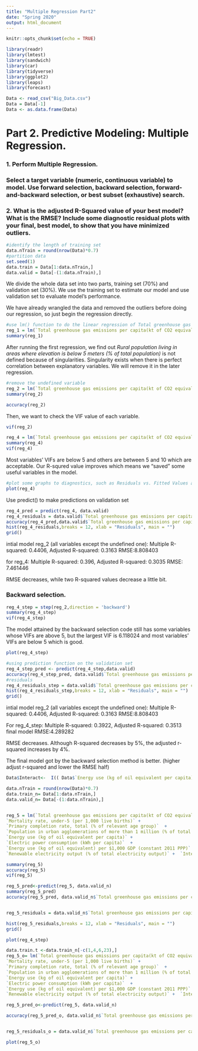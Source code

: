 ```yaml
---
title: "Multiple Regression Part2"
date: "Spring 2020"
output: html_document
---
```


```r
knitr::opts_chunk$set(echo = TRUE)
```


```r
library(readr)
library(lmtest)
library(sandwich)
library(car)
library(tidyverse)
library(ggplot2)
library(leaps)
library(forecast)
```


```r
Data <- read_csv("Big_Data.csv")
Data = Data[-1]
Data <- as.data.frame(Data)
```


# Part 2. Predictive Modeling: Multiple Regression.
### 1. Perform Multiple Regression.
### Select a target variable (numeric, continuous variable) to model. Use forward selection, backward selection, forward-and-backward selection, or best subset (exhaustive) search.

### 2. What is the adjusted R-Squared value of your best model? What is the RMSE? Include some diagnostic residual plots with your final, best model, to show that you have minimized outliers.

```r
#identify the length of training set
data.nTrain = round(nrow(Data)*0.7)
#partition data
set.seed(1)
data.train = Data[1:data.nTrain,]
data.valid = Data[-(1:data.nTrain),]
```
We divide the whole data set into two parts, training set (70%) and validation set (30%). We use the training set to estimate our model and use validation set to evaluate model's performance.

We have already wrangled the data and removed the outliers before doing our regression, so just begin the regression directly.
```r
#use lm() function to do the linear regression of Total greenhouse gas emissions per capita
reg_1 = lm(`Total greenhouse gas emissions per capita(kt of CO2 equivalent)`~.,data.train)
summary(reg_1)
```
After running the first regression, we find out *Rural population living in areas where elevation is below 5 meters (% of total population)* is not defined because of singularities. Singularity exists when there is perfect correlation between explanatory variables. We will remove it in the later regression.

```r
#remove the undefined variable
reg_2 = lm(`Total greenhouse gas emissions per capita(kt of CO2 equivalent)`~. -`Rural population living in areas where elevation is below 5 meters (% of total population)`,data.train)
summary(reg_2)
```


```r
accuracy(reg_2)
```

Then, we want to check the VIF value of each variable. 
```r
vif(reg_2)
```


```r
reg_4 = lm(`Total greenhouse gas emissions per capita(kt of CO2 equivalent)`~. -`Rural population living in areas where elevation is below 5 meters (% of total population)`-`Urban population growth (annual %)`-`Population, total`-`Population growth (annual %)`-`Mortality rate, under-5 (per 1,000 live births)`- `Population living in areas where elevation is below 5 meters (% of total population)`-`Urban population living in areas where elevation is below 5 meters (% of total population)`-`Total greenhouse gas emissions (kt of CO2 equivalent)`,data.train)
summary(reg_4)
vif(reg_4)
```
Most variables' VIFs are below 5 and others are between 5 and 10 which are acceptable. Our R-squred value improves which means we "saved" some useful variables in the model.

```r
#plot some graphs to diagnostics, such as Residuals vs. Fitted Values and QQ graph
plot(reg_4)
```

Use predict() to make predictions on validation set
```r
reg_4_pred = predict(reg_4, data.valid)
reg_4_residuals = data.valid$`Total greenhouse gas emissions per capita(kt of CO2 equivalent)`-reg_4_pred
accuracy(reg_4_pred,data.valid$`Total greenhouse gas emissions per capita(kt of CO2 equivalent)`)
hist(reg_4_residuals,breaks = 12, xlab = "Residuals", main = "")
grid()
```
intial model reg_2 (all variables except the undefined one):
Multiple R-squared:  0.4406,	Adjusted R-squared:  0.3163
RMSE:8.808403

for reg_4:
Multiple R-squared:  0.396,	Adjusted R-squared:  0.3035 
RMSE: 7.461446

RMSE decreases, while  two R-squared values decrease a little bit.


### Backward selection.
```r
reg_4_step = step(reg_2,direction = 'backward')
summary(reg_4_step)
vif(reg_4_step)
```
The model attained by the backward selection code still has some variables whose VIFs are above 5, but the largest VIF is 6.118024 and most variables' VIFs are below 5 which is good.

```r
plot(reg_4_step)
```

```r
#using prediction function on the validation set
reg_4_step_pred <- predict(reg_4_step,data.valid)
accuracy(reg_4_step_pred, data.valid$`Total greenhouse gas emissions per capita(kt of CO2 equivalent)`)
#residuals
reg_4_residuals_step = data.valid$`Total greenhouse gas emissions per capita(kt of CO2 equivalent)`-reg_4_step_pred
hist(reg_4_residuals_step,breaks = 12, xlab = "Residuals", main = "")
grid()
```
intial model reg_2 (all variables except the undefined one):
Multiple R-squared:  0.4406,	Adjusted R-squared:  0.3163
RMSE:8.808403

For reg_4_step: Multiple R-squared:  0.3922,	Adjusted R-squared:  0.3513 
final model RMSE:4.289282 

RMSE decreases. Although R-squared decreases by 5%, the adjusted r-squared increases by 4%. 

The final model got by the backward selection method is better. (higher adjust r-squared and lower the RMSE half)









```r

Data$Interact<-  I(( Data$`Energy use (kg of oil equivalent per capita)`- mean( Data$`Energy use (kg of oil equivalent per capita)`)  )* (Data$`Mortality rate, under-5 (per 1,000 live births)`- mean( Data$`Mortality rate, under-5 (per 1,000 live births)`)))

data.nTrain = round(nrow(Data)*0.7)
data.train_n= Data[1:data.nTrain,]
data.valid_n= Data[-(1:data.nTrain),]


reg_5 = lm(`Total greenhouse gas emissions per capita(kt of CO2 equivalent)`~  `Urban population (% of total population)`  +                  `Population growth (annual %)` +                                                     
`Mortality rate, under-5 (per 1,000 live births)` +                               
`Primary completion rate, total (% of relevant age group)`  +                           
`Population in urban agglomerations of more than 1 million (% of total population)` +
`Energy use (kg of oil equivalent per capita)` +                                   
`Electric power consumption (kWh per capita)`  +                                   
`Energy use (kg of oil equivalent) per $1,000 GDP (constant 2011 PPP)` +         
`Renewable electricity output (% of total electricity output)` +  `Interact`, data.train_n)

summary(reg_5)
accuracy(reg_5)
vif(reg_5)

```


```r
reg_5_pred<-predict(reg_5, data.valid_n)
summary(reg_5_pred)
accuracy(reg_5_pred, data.valid_n$`Total greenhouse gas emissions per capita(kt of CO2 equivalent)`)


reg_5_residuals = data.valid_n$`Total greenhouse gas emissions per capita(kt of CO2 equivalent)`-reg_5_pred

hist(reg_5_residuals,breaks = 12, xlab = "Residuals", main = "")
grid()


```

```r
plot(reg_4_step)

data.train.t <-data.train_n[-c(1,4,6,23),]
reg_5_o= lm(`Total greenhouse gas emissions per capita(kt of CO2 equivalent)`~  `Urban population (% of total population)`  +                  `Population growth (annual %)` +                                                     
`Mortality rate, under-5 (per 1,000 live births)` +                               
`Primary completion rate, total (% of relevant age group)`  +                           
`Population in urban agglomerations of more than 1 million (% of total population)` +
`Energy use (kg of oil equivalent per capita)` +                                   
`Electric power consumption (kWh per capita)`  +                                   
`Energy use (kg of oil equivalent) per $1,000 GDP (constant 2011 PPP)` +         
`Renewable electricity output (% of total electricity output)` +  `Interact`, data.train.t)

reg_5_pred_o<-predict(reg_5, data.valid_n)

accuracy(reg_5_pred_o, data.valid_n$`Total greenhouse gas emissions per capita(kt of CO2 equivalent)`)


reg_5_residuals_o = data.valid_n$`Total greenhouse gas emissions per capita(kt of CO2 equivalent)`-reg_5_pred_o

plot(reg_5_o)

```



